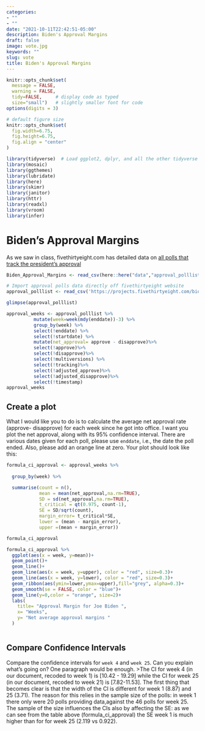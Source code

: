 ```yaml
---
categories:
- ""
- ""
date: "2021-10-11T22:42:51-05:00"
description: Biden's Approval Margins
draft: false
image: vote.jpg
keywords: ""
slug: vote
title: Biden's Approval Margins
---
```


```r
knitr::opts_chunk$set(
  message = FALSE, 
  warning = FALSE, 
  tidy=FALSE,     # display code as typed
  size="small")   # slightly smaller font for code
options(digits = 3)

# default figure size
knitr::opts_chunk$set(
  fig.width=6.75, 
  fig.height=6.75,
  fig.align = "center"
)
```


```r
library(tidyverse)  # Load ggplot2, dplyr, and all the other tidyverse packages
library(mosaic)
library(ggthemes)
library(lubridate)
library(here)
library(skimr)
library(janitor)
library(httr)
library(readxl)
library(vroom)
library(infer)

```

# Biden's Approval Margins

As we saw in class, fivethirtyeight.com has detailed data on [all polls that track the president's approval ](https://projects.fivethirtyeight.com/biden-approval-ratings)

```r
Biden_Approval_Margins <- read_csv(here::here("data","approval_polllist.csv"))

# Import approval polls data directly off fivethirtyeight website
approval_polllist <- read_csv('https://projects.fivethirtyeight.com/biden-approval-data/approval_polllist.csv') 

glimpse(approval_polllist)
```


```r
approval_weeks <- approval_polllist %>%
          mutate(week=week(mdy(enddate))-3) %>%
          group_by(week) %>%
          select(!enddate) %>%
          select(!startdate) %>%
          mutate(net_approval= approve - disapprove)%>%
          select(!approve)%>%
          select(!disapprove)%>%
          select(!multiversions) %>%
          select(!tracking)%>%
          select(!adjusted_approve)%>%
          select(!adjusted_disapprove)%>%
          select(!timestamp)
approval_weeks
```

## Create a plot

What I would like you to do is to calculate the average net approval rate (approve- disapprove) for each week since he got into office. I want you plot the net approval, along with its 95% confidence interval. There are various dates given for each poll, please use `enddate`, i.e., the date the poll ended.
Also, please add an orange line at zero. Your plot should look like this:


```r
formula_ci_approval <- approval_weeks %>% 
  
  group_by(week) %>% 

  summarise(count = n(),
            mean = mean(net_approval,na.rm=TRUE),
            SD = sd(net_approval,na.rm=TRUE),
            t_critical = qt(0.975, count-1),
            SE = SD/sqrt(count),
            margin_error= t_critical*SE,
            lower = (mean - margin_error),
            upper =(mean + margin_error))

formula_ci_approval
```

```r
formula_ci_approval %>%
  ggplot(aes(x = week, y=mean))+
  geom_point()+
  geom_line()+
  geom_line(aes(x = week, y=upper), color = "red", size=0.3)+
  geom_line(aes(x = week, y=lower), color = "red", size=0.3)+
  geom_ribbon(aes(ymin=lower,ymax=upper),fill="grey", alpha=0.3)+
  geom_smooth(se = FALSE, color = "blue")+
  geom_line(y=0,color = "orange", size=2)+
  labs(
    title= "Approval Margin for Joe Biden ",
    x= "Weeks",
    y= "Net average approval margins "
  )



```

## Compare Confidence Intervals 

Compare the confidence intervals for `week 4` and `week 25`. Can you explain what's going on? One paragraph would be enough.
>The CI for week 4 (in our document, recoded to week 1) is [10.42 - 19.29] while the CI for week 25 (in our document, recoded to week 21) is [7.82-11.53]. The first thing that becomes clear is that the width of the CI is different for week 1 (8.87) and 25  (3.71). The reason for this relies in the sample size of the polls: in week 1 there only were 20 polls providing data,against the 46 polls for week 25. The sample of the size influences the CIs also by affecting the SE: as we can see from the table above (formula_ci_approval) the SE week 1 is much higher than for for week 25 (2.119 vs 0.922).